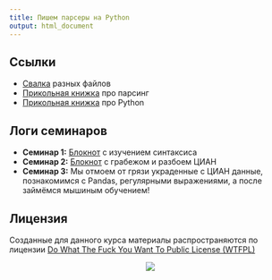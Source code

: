```yaml
---
title: Пишем парсеры на Python
output: html_document
---
```


## Ссылки

* [Свалка](https://github.com/FUlyankin/Parsers) разных файлов
* [Прикольная книжка](https://github.com/FUlyankin/Parsers/raw/master/Ryan_Mitchell_Web_Scraping_with_Python-_Collecting_Data_from_the_Modern_Web_2015.pdf) про парсинг
* [Прикольная книжка](https://github.com/FUlyankin/Parsers/raw/master/Python_Cookbook_3rd_Edition_proglib.pdf) про Python 

## Логи семинаров

* **Семинар 1:**  [Блокнот](https://github.com/FUlyankin/Parsers/blob/master/sems/1_Python_intro.ipynb) с изучением синтаксиса
* **Семинар 2:** [Блокнот](https://github.com/FUlyankin/Parsers/blob/master/sems/CIAN_parser.ipynb) с грабежом и разбоем ЦИАН 
* **Семинар 3:** Мы отмоем от грязи украденные с ЦИАН данные, познакомимся с Pandas, регулярными выражениями, а после займёмся мышиным обучением! 


Лицензия
----------
Созданные для данного курса материалы распространяются по лицензии [Do What The Fuck You Want To Public License (WTFPL)](http://www.wtfpl.net/)

<center>
![](https://pp.vk.me/c628518/v628518275/387e/jkyZ06tAVpE.jpg)
</center>





